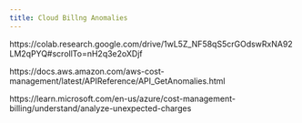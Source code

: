 ```yaml
---
title: Cloud Billng Anomalies
---
```


https://colab.research.google.com/drive/1wL5Z_NF58qS5crGOdswRxNA92LM2qPYQ#scrollTo=nH2q3e2oXDjf

https://docs.aws.amazon.com/aws-cost-management/latest/APIReference/API_GetAnomalies.html

https://learn.microsoft.com/en-us/azure/cost-management-billing/understand/analyze-unexpected-charges

